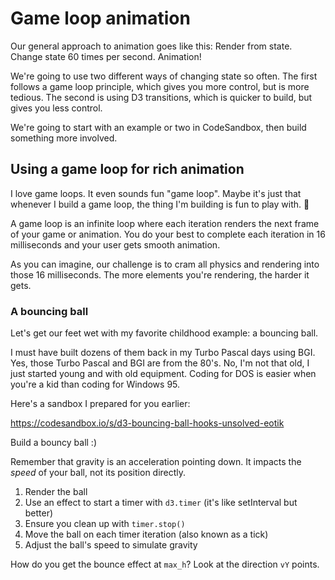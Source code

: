 # Game loop animation

Our general approach to animation goes like this: Render from state. Change state 60 times per second. Animation!

We're going to use two different ways of changing state so often. The first follows a game loop principle, which gives you more control, but is more tedious. The second is using D3 transitions, which is quicker to build, but gives you less control.

We're going to start with an example or two in CodeSandbox, then build something more involved.

## Using a game loop for rich animation

I love game loops. It even sounds fun "game loop". Maybe it's just that whenever I build a game loop, the thing I'm building is fun to play with. 🤔

A game loop is an infinite loop where each iteration renders the next frame of your game or animation. You do your best to complete each iteration in 16 milliseconds and your user gets smooth animation.

As you can imagine, our challenge is to cram all physics and rendering into those 16 milliseconds. The more elements you're rendering, the harder it gets.

### A bouncing ball

Let's get our feet wet with my favorite childhood example: a bouncing ball.

I must have built dozens of them back in my Turbo Pascal days using BGI. Yes, those Turbo Pascal and BGI are from the 80's. No, I'm not that old, I just started young and with old equipment. Coding for DOS is easier when you're a kid than coding for Windows 95.

Here's a sandbox I prepared for you earlier:

https://codesandbox.io/s/d3-bouncing-ball-hooks-unsolved-eotik

Build a bouncy ball :)

Remember that gravity is an acceleration pointing down. It impacts the _speed_ of your ball, not its position directly.

1. Render the ball
2. Use an effect to start a timer with `d3.timer` (it's like setInterval but better)
3. Ensure you clean up with `timer.stop()`
4. Move the ball on each timer iteration (also known as a tick)
5. Adjust the ball's speed to simulate gravity

How do you get the bounce effect at `max_h`? Look at the direction `vY` points.
